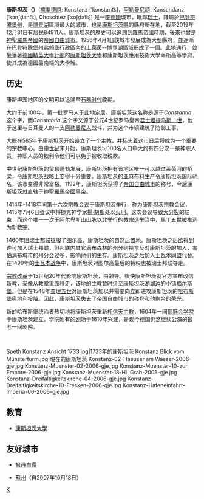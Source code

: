 {{noteTA
|G1=德国地名
|G2=Landkreis
|G3=单位
}}
{{德国城市
| 市徽图           = Image:Wappen Konstanz.svg
| 在德国内的位置图 = Image:Karte konstanz in deutschland.png
| 所属联邦州       = 巴登-符腾堡州
| 所属行政区       = 弗赖堡行政区
| 所属县           = 康斯坦茨县
| 坐标纬度         = 47
| 坐标纬度分       = 40
| 坐标经度         = 9
| 坐标经度分       = 11
| 海拔高度         = 405
| 面积             = 54,11平方公里
| 人口             = 84,911
| 统计时间         = 2019年12月31日
| 人口密度         = 1596人/平方公里
| 邮政编码         = 78462–78467
| 电话区号         = 07531, 07533
| 汽车牌号         = KN
| 市长             = {{link-de|乌利希·布哈特|Ulrich Burchardt}}
| 执政党           = [[德国基督教民主联盟|德国基督教民主联盟]]
| 政府地址         = Kanzleistraße 13/15<br />78459 Konstanz
| 政府网站         = www.konstanz.de
|}}

'''康斯坦茨（'''{{Lang|de|Konstanz}}'''）'''([[標準德語|標準德語]]: Konstanz [ˈkɔnstant͡s]，[[阿勒曼尼語|阿勒曼尼語]]: Konschdanz [ˈkɔnʃd̥ant͡s], Choschtez [ˈxoʃd̥ət͡s]) 是一座[[德國|德國]]城市，毗鄰[[瑞士|瑞士]]，隸屬於[[巴登符騰堡州|巴登符騰堡州]]，是[[博登湖|博登湖]]區域最大的城市，也是[[康斯坦茨縣|康斯坦茨縣]]的縣府所在地，截至2019年12月31日有居民84911人。康斯坦茨的歷史可以追溯到[[羅馬帝國|羅馬帝國]]時期，後來也曾是[[神聖羅馬帝國|神聖羅馬帝國]]的[[帝國自由城市|帝國自由城市]]。1956年4月1日該城市發展成為大型縣府，並逐漸在巴登符騰堡州[[弗賴堡行政區|弗賴堡行政區]]內的上萊茵--博登湖區域形成了一個{{link-de|高級中心|Oberzentrum}}。此地通行{{link-de|博登湖阿勒曼尼語|Bodenseealemannisch}}，並坐落著[[德國精英大學計劃|德國精英大學計劃]]的[[康斯坦茨大學|康斯坦茨大學]]和康斯坦茨應用技術大學兩所高等學府，使其成為德國最南端的大學城。

== 历史 ==
康斯坦茨地区的文明可以追溯至[[石器时代|石器时代]]晚期。 

大约于前100年，第一批罗马人于此地定居。康斯坦茨这名称是源于''Constantia'' 这个字，而''Constantia'' 这个字又源于公元4世纪罗马皇帝[[君士坦提乌斯一世|君士坦提乌斯一世]]，他于这里与日耳曼人的一支[[阿勒曼尼人|阿勒曼尼人]]战斗，并为这个市镇建筑了防御工事。

大概在585年于康斯坦茨开始设立了一个主教，并标志着这市日后将成为一个重要的宗教中心。由[[中世纪|中世纪]]末开始，康斯坦茨5,000名人口中大约有四分之一是神职人员，神职人员的权利令他们可以免于被收取税款。

中世纪康斯坦茨的贸易蓬勃发展，康斯坦茨拥有该地区唯一可以越过莱茵河的桥梁，令康斯坦茨战略上变得十分重要。康斯坦茨的[[亚麻|亚麻]]布料生产令康斯坦茨国际驰名，该市变得非常富裕。1192年，康斯坦茨获得了[[帝国自由城市|帝国自由城市]]的称号，今后康斯坦茨就直辖于[[神聖羅馬帝國皇帝|神聖羅馬帝國皇帝]]。

1414年-1418年间第十六次[[宗教会议|宗教会议]]于康斯坦茨举行，称为[[康士坦斯大公會議|康斯坦茨宗教会议]]，1415年7月6日会议中将捷克神学家[[扬·胡斯|揚·胡斯]]处以[[火刑|火刑]]。这次会议导致[[天主教會大分裂|大分裂]]的结束，而这个唯一一次于阿尔卑斯山山脉以北举行的教宗选举当中，[[馬丁五世|馬丁五世]]被推选为新教宗。

1460年[[舊瑞士邦聯|旧瑞士邦联]]征服了[[圖爾高州|图尔高]]，康斯坦茨的自然后置地。康斯坦茨之后欲得到许可加入瑞士邦联，但邦联内其它满布森林的州分则投票反对康斯坦茨的加入，害怕满布城市的州分会过多，影响他们的生存。康斯坦茨之后加入[[士瓦本同盟|士瓦本同盟]]代替。在1499年的[[士瓦本战争|士瓦本战争]]中，康斯坦茨对图尔高最后的特权也被瑞士邦联夺走。

[[宗教改革|宗教改革]]于15世纪20年代影响康斯坦茨，由{{Translink|en|Ambrosius Blarer}}领导。很快康斯坦茨就官方宣布改信[[新教|新教]]，圣像从教堂里面移走，该地的主教暂时迁至康斯坦茨湖湖边的小镇[[梅尔斯堡|梅尔斯堡]]。但是在1548年[[查理五世_(神圣罗马帝国)|查理五世]]对康斯坦茨加以{{Translink|en|Imperial ban|4=最高封禁}}并需要向立即进攻康斯坦茨的[[奥地利|哈布斯堡奥地利]]投降。因此，康斯坦茨失去了[[帝国自由城市|帝国自由城市]]的称号和他剩余的荣光。

新的哈布斯堡统治者热切地将康斯坦茨重新[[反宗教改革|相信天主教]]，1604年一间[[耶稣会|耶稣会学院]]于康斯坦茨建立。学院附有的[[劇場_(建築)|剧场]]于1610年兴建，是现今德国仍然继续公演的最老一间剧院。

<br><gallery class=center caption="康斯坦茨 - Konstanz">
Speth Konstanz Ansicht 1733.jpg|1733年的康斯坦茨
Konstanz Blick vom Münsterturm.jpg|現在的康斯坦茨
Konstanz-02-Haeuser am Wasser-2006-gje.jpg
Konstanz-Muenster-02-2006-gje.jpg
Konstanz-Muenster-10-zur Empore-2006-gje.jpg
Konstanz-Muenster-18-Hl. Grab-2006-gje.jpg
Konstanz-Dreifaltigkeitskirche-04-2006-gje.jpg
Konstanz-Dreifaltigkeitskirche-10-Fresken-2006-gje.jpg
Konstanz-Hafeneinfahrt-Imperia-06-2006-gje.jpg
</gallery>

== 教育 ==
* [[康斯坦茨大學|康斯坦茨大學]]

== 友好城市 ==
* {{FRA}} [[枫丹白露|枫丹白露]]
* {{PRC}} [[蘇州|蘇州]]（自2007年10月18日）

{{Authority control}}
[[Category:巴登-符腾堡州市镇|K]]